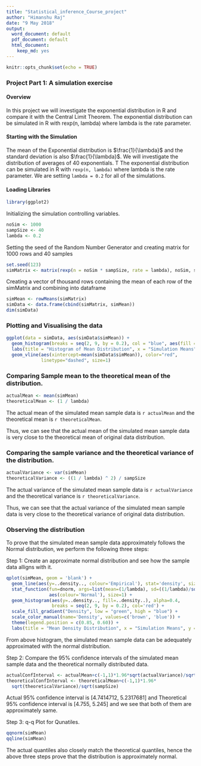 ```yaml
---
title: "Statistical_inference_Course_project"
author: "Himanshu Raj"
date: "9 May 2018"
output:
  word_document: default
  pdf_document: default
  html_document:
    keep_md: yes
---
```

```r
knitr::opts_chunk$set(echo = TRUE)
```

### Project Part 1: A simulation exercise

#### Overview

In this project we will investigate the exponential distribution in R and compare it with the Central Limit Theorem. The exponential distribution can be simulated in R with rexp(n, lambda) where lambda is the rate parameter.

#### Starting with the Simulation
The mean of the Exponential distribution is $\frac{1}{\lambda}$ and the standard deviation is also $\frac{1}{\lambda}$. We will investigate the distribution of averages of 40 exponentials.
T The exponential distribution can be simulated in R with `rexp(n, lambda)` where lambda is the rate parameter. We are setting `lambda = 0.2` for all of the simulations.

#### Loading Libraries

```r
library(ggplot2)
```

Initializing the simulation controlling variables.
```r
noSim <- 1000
sampSize <- 40
lambda <- 0.2
```

Setting the seed of the Random Number Generator and creating matrix for 1000 rows and 40 samples
```r
set.seed(123)
simMatrix <- matrix(rexp(n = noSim * sampSize, rate = lambda), noSim, sampSize)
```

Creating a vector of thousand rows containing the mean of each row of the simMatrix and combining into dataframe
```r
simMean <- rowMeans(simMatrix)
simData <- data.frame(cbind(simMatrix, simMean))
dim(simData)
```

### Plotting and Visualising the data
```r
ggplot(data = simData, aes(simData$simMean)) + 
  geom_histogram(breaks = seq(2, 9, by = 0.2), col = "blue", aes(fill = ..count..)) + 
  labs(title = "Histogram of Mean Distribution", x = "Simulation Means", y = "Frequency") + 
  geom_vline(aes(xintercept=mean(simData$simMean)), color="red", 
             linetype="dashed", size=1)
```

### Comparing Sample mean to the theoretical mean of the distribution.

```r
actualMean <- mean(simMean)
theoreticalMean <- (1 / lambda)
```

The actual mean of the simulated mean sample data is `r actualMean` and the theoretical mean is `r theoreticalMean`.

Thus, we can see that the actual mean of the simulated mean sample data is very close to the theoretical mean of original data distribution.

### Comparing the sample variance and the theoretical variance of the distribution.

```r
actualVariance <- var(simMean)
theoreticalVariance <- ((1 / lambda) ^ 2) / sampSize
```

The actual variance of the simulated mean sample data is `r actualVariance` and the  theoretical variance is `r theoreticalVariance`.

Thus, we can see that the actual variance of the simulated mean sample data is very close to the theoretical variance of original data distribution.

### Observing the distribution

To prove that the simulated mean sample data approximately follows the Normal distribution, we perform the following three steps:

Step 1: Create an approximate normal distribution and see how the sample data alligns with it.

```r
qplot(simMean, geom = 'blank') + 
  geom_line(aes(y=..density.., colour='Empirical'), stat='density', size=1) + 
  stat_function(fun=dnorm, args=list(mean=(1/lambda), sd=((1/lambda)/sqrt(sampSize))), 
                aes(colour='Normal'), size=1) + 
  geom_histogram(aes(y=..density.., fill=..density..), alpha=0.4, 
                 breaks = seq(2, 9, by = 0.2), col='red') + 
  scale_fill_gradient("Density", low = "green", high = "blue") + 
  scale_color_manual(name='Density', values=c('brown', 'blue')) + 
  theme(legend.position = c(0.85, 0.60)) + 
  labs(title = "Mean Density Distribution", x = "Simulation Means", y = "Density")
```  
  
From above histogram, the simulated mean sample data can be adequately approximated with the normal distribution.

Step 2: Compare the 95% confidence intervals of the simulated mean sample data and the theoretical normally distributed data.

```r
actualConfInterval <- actualMean+c(-1,1)*1.96*sqrt(actualVariance)/sqrt(sampSize)
theoreticalConfInterval <- theoreticalMean+c(-1,1)*1.96*
  sqrt(theoreticalVariance)/sqrt(sampSize)
```

Actual 95% confidence interval is [4.7414712, 5.2317681] and Theoretical 95% confidence interval is [4.755, 5.245] and we see that both of them are approximately same.

Step 3: q-q Plot for Qunatiles.
```r
qqnorm(simMean)
qqline(simMean)
```

The actual quantiles also closely match the theoretical quantiles, hence the above three steps prove that the distribution is approximately normal.
